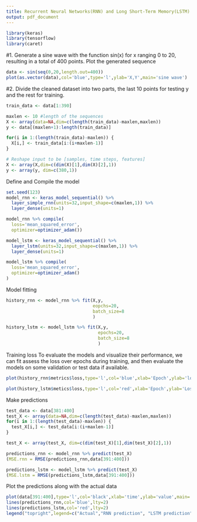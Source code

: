 ```yaml
---
title: Recurrent Neural Networks(RNN) and Long Short-Term Memory(LSTM)
output: pdf_document
---
```

```r
library(keras)
library(tensorflow)
library(caret)
```
#1. Generate a sine wave with the function sin(x) for x ranging 0 to 20, resulting in a total of 400 points. Plot the generated sequence
```r
data <- sin(seq(0,20,length.out=400))
plot(as.vector(data),col='blue',type='l',ylab='X,Y',main='sine wave')
```
#2. Divide the cleaned dataset into two parts, the last 10 points for testing y and the rest for training.
```r
train_data <- data[1:390]

maxlen <- 10 #length of the sequences
X <- array(data=NA,dim=c(length(train_data)-maxlen,maxlen))
y <- data[(maxlen+1):length(train_data)]

for(i in 1:(length(train_data)-maxlen)) {
  X[i,] <- train_data[i:(i+maxlen-1)]
}

# Reshape input to be [samples, time steps, features]
X <- array(X,dim=c(dim(X)[1],dim(X)[2],1))
y <- array(y, dim=c(380,1))
```

Define and Compile the model
```r
set.seed(123)
model_rnn <- keras_model_sequential() %>%
  layer_simple_rnn(units=32,input_shape=c(maxlen,1)) %>%
  layer_dense(units=1)

model_rnn %>% compile(
  loss='mean_squared_error',
  optimizer=optimizer_adam())

model_lstm <- keras_model_sequential() %>%
  layer_lstm(units=32,input_shape=c(maxlen,1)) %>%
  layer_dense(units=1)

model_lstm %>% compile(
  loss='mean_squared_error',
  optimizer=optimizer_adam()
)
```

Model fitting
```r
history_rnn <- model_rnn %>% fit(X,y,
                                 eopchs=20, 
                                 batch_size=8
                                 )

history_lstm <- model_lstm %>% fit(X,y,
                                   epochs=20,
                                   batch_size=8
                                   )
```

Training loss
To evaluate the models and visualize their performance, we can fit assess the loss over epochs during training, and then evaluate the models on some validation or test data if available.
```r
plot(history_rnn$metrics$loss,type='l',col='blue',xlab='Epoch',ylab='loss',main='Training Loss for RNN')

plot(history_lstm$metics$loss,type='l',col='red',xlab='Epoch',ylab='Loss',main='Training Loss for LSTM')
```

Make predictions
```r
test_data <- data[381:400]
test_X <- array(data=NA,dim=c(length(test_data)-maxlen,maxlen))
for(i in 1:(length(test_data)-maxlen)) {
  test_X[i,] <- test_data[i:(i+maxlen-1)]
}

test_X <- array(test_X, dim=c(dim(test_X)[1],dim(test_X)[2],1))

predictions_rnn <- model_rnn %>% predict(test_X)
(MSE.rnn = RMSE(predictions_rnn,data[391:400]))

predictions_lstm <- model_lstm %>% predict(test_X)
(MSE.lstm = RMSE(predictions_lstm,data[391:400]))
```

Plot the predictions along with the actual data
```r
plot(data[391:400],type='l',col='black',xlab='time',ylab='value',main='Model predictions vs. Actual data')
lines(predictions_rnn,col='blue',lty=2)
lines(predictions_lstm,col='red',lty=2)
legend("topright",legend=c("Actual","RNN prediction", "LSTM prediction"),col=c('black','blue','red'))
```